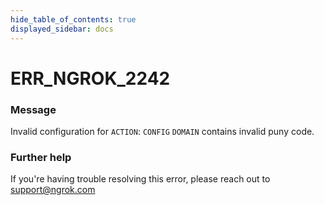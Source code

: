 ```yaml
---
hide_table_of_contents: true
displayed_sidebar: docs
---
```



# ERR_NGROK_2242

### Message

Invalid configuration for `ACTION`: `CONFIG` `DOMAIN` contains invalid puny code.

<ErrorDetails error="err_ngrok_2242" />

### Further help

If you're having trouble resolving this error, please reach out to [support@ngrok.com](mailto:support@ngrok.com?subject=Help%20with%20ERR_NGROK_2242)

